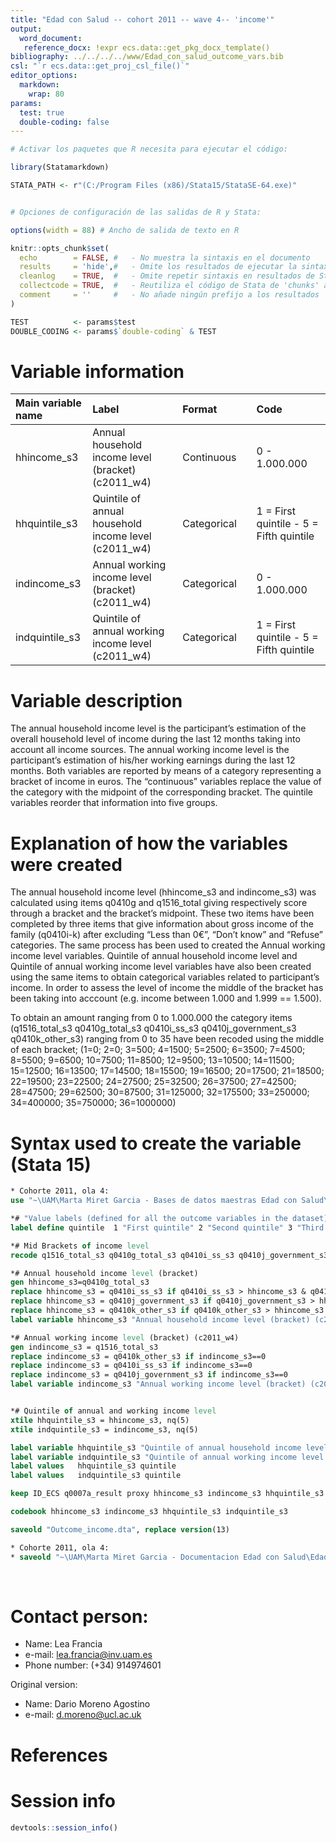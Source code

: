 ```yaml
---
title: "Edad con Salud -- cohort 2011 -- wave 4-- 'income'"
output:
  word_document:
   reference_docx: !expr ecs.data::get_pkg_docx_template()
bibliography: ../../../../www/Edad_con_salud_outcome_vars.bib 
csl: "`r ecs.data::get_proj_csl_file()`"
editor_options: 
  markdown:
    wrap: 80
params:
  test: true
  double-coding: false
---
```


```r
# Activar los paquetes que R necesita para ejecutar el código:

library(Statamarkdown)

STATA_PATH <- r"(C:/Program Files (x86)/Stata15/StataSE-64.exe)"


# Opciones de configuración de las salidas de R y Stata:

options(width = 88) # Ancho de salida de texto en R

knitr::opts_chunk$set( 
  echo        = FALSE, #   - No muestra la sintaxis en el documento
  results     = 'hide',#   - Omite los resultados de ejecutar la sintaxis
  cleanlog    = TRUE,  #   - Omite repetir sintaxis en resultados de Stata
  collectcode = TRUE,  #   - Reutiliza el código de Stata de 'chunks' anteriores
  comment     = ''     #   - No añade ningún prefijo a los resultados
)

TEST          <- params$test
DOUBLE_CODING <- params$`double-coding` & TEST
```

# Variable information

| Main variable name | Label                                                | Format      | Code                                    |
|:------------------|:----------------------|:------------------|:------------------|
| hhincome_s3        | Annual household income level (bracket) (c2011_w4)   | Continuous  | 0 - 1.000.000                           |
| hhquintile_s3      | Quintile of annual household income level (c2011_w4) | Categorical | 1 = First quintile - 5 = Fifth quintile |
| indincome_s3       | Annual working income level (bracket) (c2011_w4)     | Categorical | 0 - 1.000.000                           |
| indquintile_s3     | Quintile of annual working income level (c2011_w4)   | Categorical | 1 = First quintile - 5 = Fifth quintile |

# Variable description

The annual household income level is the participant's estimation of the overall
household level of income during the last 12 months taking into account all
income sources. The annual working income level is the participant's estimation
of his/her working earnings during the last 12 months. Both variables are
reported by means of a category representing a bracket of income in euros. The
"continuous" variables replace the value of the category with the midpoint of
the corresponding bracket. The quintile variables reorder that information into
five groups.

# Explanation of how the variables were created

The annual household income level (hhincome_s3 and indincome_s3) was calculated
using items q0410g and q1516_total giving respectively score through a bracket
and the bracket's midpoint. These two items have been completed by three items
that give information about gross income of the family (q0410i-k) after
excluding "Less than 0€", "Don't know" and "Refuse" categories. The same process
has been used to created the Annual working income level variables. Quintile of
annual household income level and Quintile of annual working income level
variables have also been created using the same items to obtain categorical
variables related to participant's income. In order to assess the level of
income the middle of the bracket has been taking into acccount (e.g. income
between 1.000 and 1.999 == 1.500).

To obtain an amount ranging from 0 to 1.000.000 the category items
(q1516_total_s3 q0410g_total_s3 q0410i_ss_s3 q0410j_government_s3
q0410k_other_s3) ranging from 0 to 35 have been recoded using the middle of each
bracket; (1=0; 2=0; 3=500; 4=1500; 5=2500; 6=3500; 7=4500; 8=5500; 9=6500; 10=7500;
11=8500; 12=9500; 13=10500; 14=11500; 15=12500; 16=13500; 17=14500; 18=15500;
19=16500; 20=17500; 21=18500; 22=19500; 23=22500; 24=27500; 25=32500; 26=37500;
27=42500; 28=47500; 29=62500; 30=87500; 31=125000; 32=175500; 33=250000;
34=400000; 35=750000; 36=1000000)

# Syntax used to create the variable (Stata 15)

```stata
* Cohorte 2011, ola 4:
use "~\UAM\Marta Miret Garcia - Bases de datos maestras Edad con Salud\Ola_4\Cohorte 2011\rawdata_c2011w4.dta"

```

```stata
*# "Value labels (defined for all the outcome variables in the dataset)":
label define quintile  1 "First quintile" 2 "Second quintile" 3 "Third quintile" 4 "Fourth quintile" 5 "Fifth quintile"

*# Mid Brackets of income level
recode q1516_total_s3 q0410g_total_s3 q0410i_ss_s3 q0410j_government_s3 q0410k_other_s3 (1=0) (2=0) (3=500) (4=1500) (5=2500) (6=3500) (7=4500) (8=5500) (9=6500) (10=7500) (11=8500) (12=9500) (13=10500) (14=11500) (15=12500) (16=13500) (17=14500) (18=15500) (19=16500) (20=17500) (21=18500) (22=19500) (23=22500) (24=27500) (25=32500) (26=37500) (27=42500) (28=47500) (29=62500) (30=87500) (31=125000) (32=175500) (33=250000) (34=400000) (35=750000) (36=1000000) (else=.)

*# Annual household income level (bracket)
gen hhincome_s3=q0410g_total_s3
replace hhincome_s3 = q0410i_ss_s3 if q0410i_ss_s3 > hhincome_s3 & q0410i_ss_s3!=.
replace hhincome_s3 = q0410j_government_s3 if q0410j_government_s3 > hhincome_s3 & q0410j_government_s3!=.
replace hhincome_s3 = q0410k_other_s3 if q0410k_other_s3 > hhincome_s3 & q0410k_other_s3!=.
label variable hhincome_s3 "Annual household income level (bracket) (c2011_w4)"

*# Annual working income level (bracket) (c2011_w4) 
gen indincome_s3 = q1516_total_s3
replace indincome_s3 = q0410k_other_s3 if indincome_s3==0
replace indincome_s3 = q0410i_ss_s3 if indincome_s3==0
replace indincome_s3 = q0410j_government_s3 if indincome_s3==0 
label variable indincome_s3 "Annual working income level (bracket) (c2011_w4)"


*# Quintile of annual and working income level
xtile hhquintile_s3 = hhincome_s3, nq(5)
xtile indquintile_s3 = indincome_s3, nq(5)

label variable hhquintile_s3 "Quintile of annual household income level (c2011_w4)"
label variable indquintile_s3 "Quintile of annual working income level (c2011_w4)"
label values   hhquintile_s3 quintile 
label values   indquintile_s3 quintile 

```

```stata
keep ID_ECS q0007a_result proxy hhincome_s3 indincome_s3 hhquintile_s3 indquintile_s3

codebook hhincome_s3 indincome_s3 hhquintile_s3 indquintile_s3
```

```stata
saveold "Outcome_income.dta", replace version(13)
```

```stata

* Cohorte 2011, ola 4:
* saveold "~\UAM\Marta Miret Garcia - Documentacion Edad con Salud\Edad con salud - Ola 4\Outcomes\Cohorte 2011\Outcome datasets\Outcome_income.dta", replace version(13)

```

<br>

# Contact person:

-   Name: Lea Francia
-   e-mail: [lea.francia\@inv.uam.es](mailto:lea.francia@inv.uam.es){.email}
-   Phone number: (+34) 914974601

Original version:

-   Name: Dario Moreno Agostino
-   e-mail: [d.moreno\@ucl.ac.uk](mailto:d.moreno@ucl.ac.uk){.email}

# References

::: {#refs}
:::

\newpage

# Session info

```r
devtools::session_info()
```
